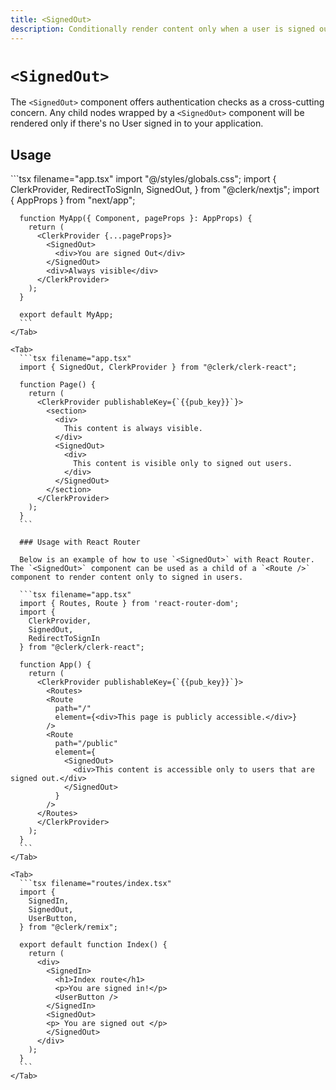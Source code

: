 ```yaml
---
title: <SignedOut>
description: Conditionally render content only when a user is signed out.
---
```


# `<SignedOut>`

The `<SignedOut>` component offers authentication checks as a cross-cutting concern. Any child nodes wrapped by a `<SignedOut>` component will be rendered only if there's no User signed in to your application.

## Usage

<InjectKeys>
  <Tabs type="framework" items={["Next.js", "React", "Remix"]}>
    <Tab>
      ```tsx filename="app.tsx"
      import "@/styles/globals.css";
      import {
        ClerkProvider,
        RedirectToSignIn,
        SignedOut,
      } from "@clerk/nextjs";
      import { AppProps } from "next/app";

      function MyApp({ Component, pageProps }: AppProps) {
        return (
          <ClerkProvider {...pageProps}>
            <SignedOut>
              <div>You are signed Out</div>
            </SignedOut>
            <div>Always visible</div>
          </ClerkProvider>
        );
      }

      export default MyApp;
      ```
    </Tab>

    <Tab>
      ```tsx filename="app.tsx"
      import { SignedOut, ClerkProvider } from "@clerk/clerk-react";

      function Page() {
        return (
          <ClerkProvider publishableKey={`{{pub_key}}`}>
            <section>
              <div>
                This content is always visible.
              </div>
              <SignedOut>
                <div>
                  This content is visible only to signed out users.
                </div>
              </SignedOut>
            </section>
          </ClerkProvider>
        );
      }
      ```

      ### Usage with React Router

      Below is an example of how to use `<SignedOut>` with React Router. The `<SignedOut>` component can be used as a child of a `<Route />` component to render content only to signed in users.

      ```tsx filename="app.tsx"
      import { Routes, Route } from 'react-router-dom';
      import {
        ClerkProvider,
        SignedOut,
        RedirectToSignIn
      } from "@clerk/clerk-react";

      function App() {
        return (
          <ClerkProvider publishableKey={`{{pub_key}}`}>
            <Routes>
            <Route
              path="/"
              element={<div>This page is publicly accessible.</div>}
            />
            <Route
              path="/public"
              element={
                <SignedOut>
                  <div>This content is accessible only to users that are signed out.</div>
                </SignedOut>
              }
            />
          </Routes>
          </ClerkProvider>
        );
      }
      ```
    </Tab>

    <Tab>
      ```tsx filename="routes/index.tsx"
      import {
        SignedIn,
        SignedOut,
        UserButton,
      } from "@clerk/remix";

      export default function Index() {
        return (
          <div>
            <SignedIn>
              <h1>Index route</h1>
              <p>You are signed in!</p>
              <UserButton />
            </SignedIn>
            <SignedOut>
            <p> You are signed out </p>
            </SignedOut>
          </div>
        );
      }
      ```
    </Tab>
  </Tabs>
</InjectKeys>
